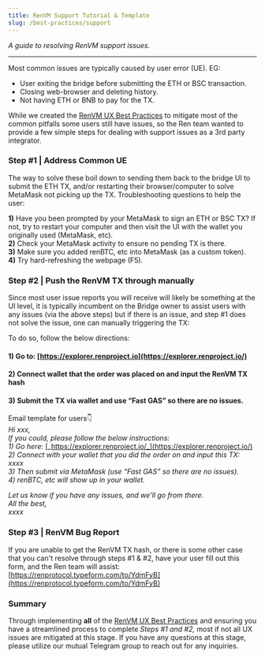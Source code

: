 ```yaml
---
title: RenVM Support Tutorial & Template
slug: /best-practices/support
---
```


_A guide to resolving RenVM support issues._

<hr />

Most common issues are typically caused by user error \(UE\). EG:

-   User exiting the bridge before submitting the ETH or BSC transaction.
-   Closing web-browser and deleting history.
-   Not having ETH or BNB to pay for the TX.

While we created the [RenVM UX Best Practices](https://docs.renproject.io/developers/renvm-ux-best-practice) to mitigate most of the common pitfalls some users still have issues, so the Ren team wanted to provide a few simple steps for dealing with support issues as a 3rd party integrator.

### **Step \#1 \| Address Common UE**

The way to solve these boil down to sending them back to the bridge UI to submit the ETH TX, and/or restarting their browser/computer to solve MetaMask not picking up the TX. Troubleshooting questions to help the user:

**1\)** Have you been prompted by your MetaMask to sign an ETH or BSC TX? If not, try to restart your computer and then visit the UI with the wallet you originally used \(MetaMask, etc\).  
**2\)** Check your MetaMask activity to ensure no pending TX is there.  
**3\)** Make sure you added renBTC, etc into MetaMask \(as a custom token\).  
**4\)** Try hard-refreshing the webpage \(F5\).

### Step \#2 \| Push the RenVM TX through manually

Since most user issue reports you will receive will likely be something at the UI level, it is typically incumbent on the Bridge owner to assist users with any issues \(via the above steps\) but if there is an issue, and step \#1 does not solve the issue, one can manually triggering the TX:

To do so, follow the below directions:

#### 1\) Go to: [https://explorer.renproject.io](https://explorer.renproject.io/)

#### 2\) Connect wallet that the order was placed on and input the RenVM TX hash

#### 3\) Submit the TX via wallet and use “Fast GAS” so there are no issues.

Email template for users👇  
_Hi xxx,  
If you could, please follow the below instructions:  
1\) Go here:_ [_https://explorer.renproject.io/_](https://explorer.renproject.io/)  
_2\) Connect with your wallet that you did the order on and input this TX:  
xxxx  
3\) Then submit via MetaMask \(use “Fast GAS” so there are no issues\).  
4\) renBTC, etc will show up in your wallet._

_Let us know if you have any issues, and we’ll go from there.  
All the best,  
xxxx_

### Step \#3 \| RenVM Bug Report

If you are unable to get the RenVM TX hash, or there is some other case that you can't resolve through steps \#1 & \#2, have your user fill out this form, and the Ren team will assist:  
[https://renprotocol.typeform.com/to/YdmFyB](https://renprotocol.typeform.com/to/YdmFyB)

### Summary

Through implementing **all** of the [RenVM UX Best Practices](https://docs.renproject.io/developers/renvm-ux-best-practice) and ensuring you have a streamlined process to complete _Steps \#1 and \#2,_ most if not all UX issues are mitigated at this stage. If you have any questions at this stage, please utilize our mutual Telegram group to reach out for any inquiries.
